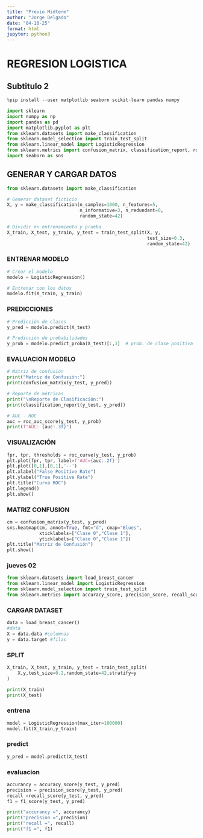 ```yaml
---
title: "Previo Midterm"
author: "Jorge Delgado"
date: "04-10-25"
format: html
jupyter: python3
---
```

# REGRESION LOGISTICA

## Subtitulo 2

```python
%pip install --user matplotlib seaborn scikit-learn pandas numpy
```

```python
import sklearn
import numpy as np
import pandas as pd
import matplotlib.pyplot as plt
from sklearn.datasets import make_classification
from sklearn.model_selection import train_test_split
from sklearn.linear_model import LogisticRegression
from sklearn.metrics import confusion_matrix, classification_report, roc_auc_score, roc_curve
import seaborn as sns
```

## GENERAR Y CARGAR DATOS

```python
from sklearn.datasets import make_classification

# Generar dataset ficticio
X, y = make_classification(n_samples=1000, n_features=5, 
                           n_informative=3, n_redundant=0, 
                           random_state=42)

# Dividir en entrenamiento y prueba
X_train, X_test, y_train, y_test = train_test_split(X, y, 
                                                    test_size=0.3, 
                                                    random_state=42)
```

### ENTRENAR MODELO

```python
# Crear el modelo
modelo = LogisticRegression()

# Entrenar con los datos
modelo.fit(X_train, y_train)
```

### PREDICCIONES

```python

# Predicción de clases
y_pred = modelo.predict(X_test)

# Predicción de probabilidades
y_prob = modelo.predict_proba(X_test)[:,1]  # prob. de clase positiva

```

### EVALUACION MODELO

```python
# Matriz de confusión
print("Matriz de Confusión:")
print(confusion_matrix(y_test, y_pred))

# Reporte de métricas
print("\nReporte de Clasificación:")
print(classification_report(y_test, y_pred))

# AUC - ROC
auc = roc_auc_score(y_test, y_prob)
print(f"AUC: {auc:.3f}")

```

### VISUALIZACIÓN

```python
fpr, tpr, thresholds = roc_curve(y_test, y_prob)
plt.plot(fpr, tpr, label=f'AUC={auc:.2f}')
plt.plot([0,1],[0,1],'--')
plt.xlabel("False Positive Rate")
plt.ylabel("True Positive Rate")
plt.title("Curva ROC")
plt.legend()
plt.show()
```

### MATRIZ CONFUSION

```python
cm = confusion_matrix(y_test, y_pred)
sns.heatmap(cm, annot=True, fmt="d", cmap="Blues",
            xticklabels=["Clase 0","Clase 1"],
            yticklabels=["Clase 0","Clase 1"])
plt.title("Matriz de Confusión")
plt.show()
```

### jueves 02

```python
from sklearn.datasets import load_breast_cancer
from sklearn.linear_model import LogisticRegression
from sklearn.model_selection import train_test_split
from sklearn.metrics import accuracy_score, precision_score, recall_score, f1_score, ConfusionMatrixDisplay
```

### CARGAR DATASET

```python
data = load_breast_cancer()
#data
X = data.data #columnas
y = data.target #filas
```

### SPLIT

```python

X_train, X_test, y_train, y_test = train_test_split(
    X,y,test_size=0.2,random_state=42,stratify=y
)

print(X_train)
print(X_test)
```

### entrena

```python
model = LogisticRegression(max_iter=100000)
model.fit(X_train,y_train)
```

### predict

```python
y_pred = model.predict(X_test)

```

### evaluacion

```python
accurancy = accuracy_score(y_test, y_pred)
precision = precision_score(y_test, y_pred)
recall =recall_score(y_test, y_pred)
f1 = f1_score(y_test, y_pred)

print("accurancy =", accurancy)
print("precision =",precision)
print("recall =", recall)
print("f1 =", f1)
```